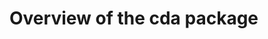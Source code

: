 # Overview of the cda package
<!-- 
%\VignetteEngine{knitr::rmarkdown}
%\VignetteIndexEntry{overview}
-->

